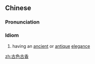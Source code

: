 ==Chinese==
{{zh-forms}}

===Pronunciation===
{{zh-pron
|m=gǔsègǔxiāng
|c=gu2 sik1 gu2 hoeng1
|cat=cy
}}

===Idiom===
{{zh-idiom}}

# having an [[ancient]] or [[antique]] [[elegance]]

[[zh:古色古香]]